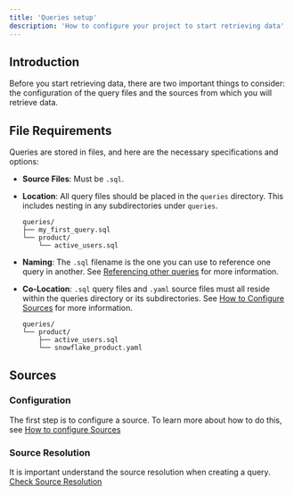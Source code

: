 ```yaml
---
title: 'Queries setup'
description: 'How to configure your project to start retrieving data'
---
```


## Introduction

Before you start retrieving data, there are two important things to consider: the configuration of the query files and the sources from which you will retrieve data.

## File Requirements

Queries are stored in files, and here are the necessary specifications and options:

- **Source Files**: Must be `.sql`.
- **Location**: All query files should be placed in the `queries` directory. This includes nesting in any subdirectories under `queries`.

    ```
    queries/
    ├── my_first_query.sql
    └── product/
        └── active_users.sql
    ```

- **Naming**: The `.sql` filename is the one you can use to reference one query in another. See [Referencing other queries](/queries/advanced/reference-queries) for more information.
- **Co-Location**: `.sql` query files and `.yaml` source files must all reside within the queries directory or its subdirectories. See [How to Configure Sources](sql-syntax-basics#from) for more information.
    ```
    queries/
    └── product/
        ├── active_users.sql
        └── snowflake_product.yaml
    ```

## Sources

### Configuration
The first step is to configure a source. To learn more about how to do this, see [How to configure Sources](../../sources/how-to-configure-sources.mdx)

### Source Resolution
It is important understand the source resolution when creating a query. [Check Source Resolution](../../sources/how-to-configure-sources#source-esolution)

